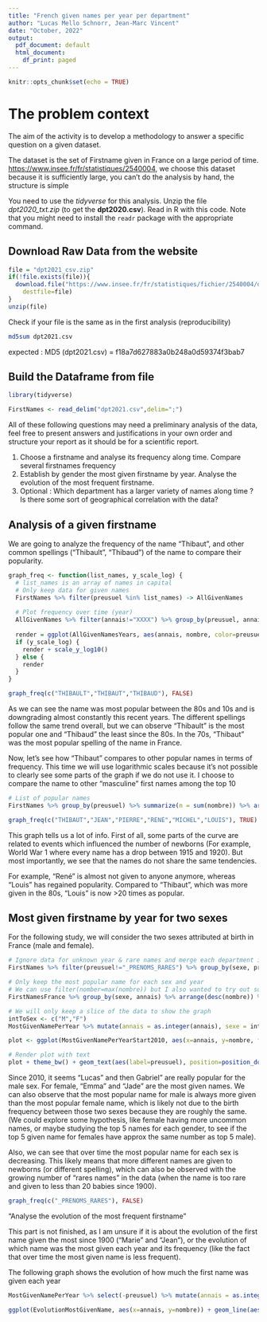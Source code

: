 ```yaml
---
title: "French given names per year per department"
author: "Lucas Mello Schnorr, Jean-Marc Vincent"
date: "October, 2022"
output:
  pdf_document: default
  html_document:
    df_print: paged
---
```


```r
knitr::opts_chunk$set(echo = TRUE)
```
# The problem context
The aim of the activity is to develop a methodology to answer a specific question on a given dataset. 

The dataset is the set of Firstname given in France on a large period of time. 
[https://www.insee.fr/fr/statistiques/2540004](https://www.insee.fr/fr/statistiques/fichier/2540004/dpt2021_csv.zip), we choose this dataset because it is sufficiently large, you can't do the analysis by hand, the structure is simple


You need to use the _tidyverse_ for this analysis. Unzip the file _dpt2020_txt.zip_ (to get the **dpt2020.csv**). Read in R with this code. Note that you might need to install the `readr` package with the appropriate command.

## Download Raw Data from the website
```r
file = "dpt2021_csv.zip"
if(!file.exists(file)){
  download.file("https://www.insee.fr/fr/statistiques/fichier/2540004/dpt2021_csv.zip",
	destfile=file)
}
unzip(file)
```
Check if your file is the same as in the first analysis (reproducibility)
```bash
md5sum dpt2021.csv
```
expected :
MD5 (dpt2021.csv) = f18a7d627883a0b248a0d59374f3bab7

## Build the Dataframe from file

```r
library(tidyverse)

FirstNames <- read_delim("dpt2021.csv",delim=";")
```

All of these following questions may need a preliminary analysis of the data, feel free to present answers and justifications in your own order and structure your report as it should be for a scientific report.

1. Choose a firstname and analyse its frequency along time. Compare several firstnames frequency
2. Establish by gender the most given firstname by year. Analyse the evolution of the most frequent firstname.
3. Optional : Which department has a larger variety of names along time ? Is there some sort of geographical correlation with the data?

## Analysis of a given firstname

We are going to analyze the frequency of the name "Thibaut", and other common spellings ("Thibault", "Thibaud") of the name to compare their popularity.

```r


graph_freq <- function(list_names, y_scale_log) {
  # list_names is an array of names in capital
  # Only keep data for given names
  FirstNames %>% filter(preusuel %in% list_names) -> AllGivenNames
  
  # Plot frequency over time (year)
  AllGivenNames %>% filter(annais!="XXXX") %>% group_by(preusuel, annais) %>% summarize(nombre = sum(nombre)) %>% mutate(annais = as.integer(annais)) -> AllGivenNamesYears
  
  render = ggplot(AllGivenNamesYears, aes(annais, nombre, color=preusuel)) + theme_bw() + geom_point() + geom_line()
  if (y_scale_log) {
    render + scale_y_log10()
  } else {
    render
  }
}

graph_freq(c("THIBAULT","THIBAUT","THIBAUD"), FALSE)
```

As we can see the name was most popular between the 80s and 10s and is downgrading almost constantly this recent years. The different spellings follow the same trend overall, but we can observe "Thibault" is the most popular one and "Thibaud" the least since the 80s. In the 70s, "Thibaut" was the most popular spelling of the name in France.

Now, let's see how "Thibaut" compares to other popular names in terms of frequency.
This time we will use logarithmic scales because it's not possible to clearly see some parts of the graph if we do not use it.
I choose to compare the name to other "masculine" first names among the top 10

```r
# List of popular names
FirstNames %>% group_by(preusuel) %>% summarize(n = sum(nombre)) %>% arrange(desc(n))
```
```r
graph_freq(c("THIBAUT","JEAN","PIERRE","RENÉ","MICHEL","LOUIS"), TRUE)
```
This graph tells us a lot of info. First of all, some parts of the curve are related to events which influenced the number of newborns (For example, World War 1 where every name has a drop between 1915 and 1920). But most importantly, we see that the names do not share the same tendencies.

For example, "René" is almost not given to anyone anymore, whereas "Louis" has regained popularity. Compared to "Thibaut", which was more given in the 80s, "Louis" is now >20 times as popular.

## Most given firstname by year for two sexes

<!-- 2. Establish by gender the most given firstname by year. Analyse the evolution of the most frequent firstname. -->

For the following study, we will consider the two sexes attributed at birth in France (male and female).

```r
# Ignore data for unknown year & rare names and merge each department in France
FirstNames %>% filter(preusuel!="_PRENOMS_RARES") %>% group_by(sexe, preusuel, annais) %>% summarize(nombre=sum(nombre)) %>% filter(annais!="XXXX") -> FirstNamesFrance

# Only keep the most popular name for each sex and year
# We can use filter(nomber=max(nombre)) but I also wanted to try out sorting with arrange
FirstNamesFrance %>% group_by(sexe, annais) %>% arrange(desc(nombre)) %>% filter(row_number()==1) -> MostGivenNamePerYear

# We will only keep a slice of the data to show the graph
intToSex <- c("M","F")
MostGivenNamePerYear %>% mutate(annais = as.integer(annais), sexe = intToSex[as.integer(sexe)], nombre = as.integer(nombre)) %>% filter(annais>=2010) -> MostGivenNamePerYearStart2010

plot <- ggplot(MostGivenNamePerYearStart2010, aes(x=annais, y=nombre, fill=sexe)) + geom_bar(stat="identity", position = "dodge", aes(color=sexe))

# Render plot with text
plot + theme_bw() + geom_text(aes(label=preusuel), position=position_dodge(1), size=3, hjust = 1.1, color="white", angle = 90)
```

Since 2010, it seems "Lucas" and then Gabriel" are really popular for the male sex. For female, "Emma" and "Jade" are the most given names. We can also observe that the most popular name for male is always more given than the most popular female name, which is likely not due to the birth frequency between those two sexes because they are roughly the same. (We could explore some hypothesis, like female having more uncommon names, or maybe studying the top 5 names for each gender, to see if the top 5 given name for females have approx the same number as top 5 male).

Also, we can see that over time the most popular name for each sex is decreasing. This likely means that more different names are given to newborns (or different spelling), which can also be observed with the growing number of "rares names" in the data (when the name is too rare and given to less than 20 babies since 1900).

```r
graph_freq(c("_PRENOMS_RARES"), FALSE)
```

"Analyse the evolution of the most frequent firstname"

This part is not finished, as I am unsure if it is about the evolution of the first name given the most since 1900 ("Marie" and "Jean"), or the evolution of which name was the most given each year and its frequency (like the fact that over time the most given name is less frequent).

The following graph shows the evolution of how much the first name was given each year

```r
MostGivenNamePerYear %>% select(-preusuel) %>% mutate(annais = as.integer(annais), sexe = intToSex[as.integer(sexe)], nombre = as.integer(nombre)) -> EvolutionMostGivenName

ggplot(EvolutionMostGivenName, aes(x=annais, y=nombre)) + geom_line(aes(color=sexe)) + theme_bw()
```









